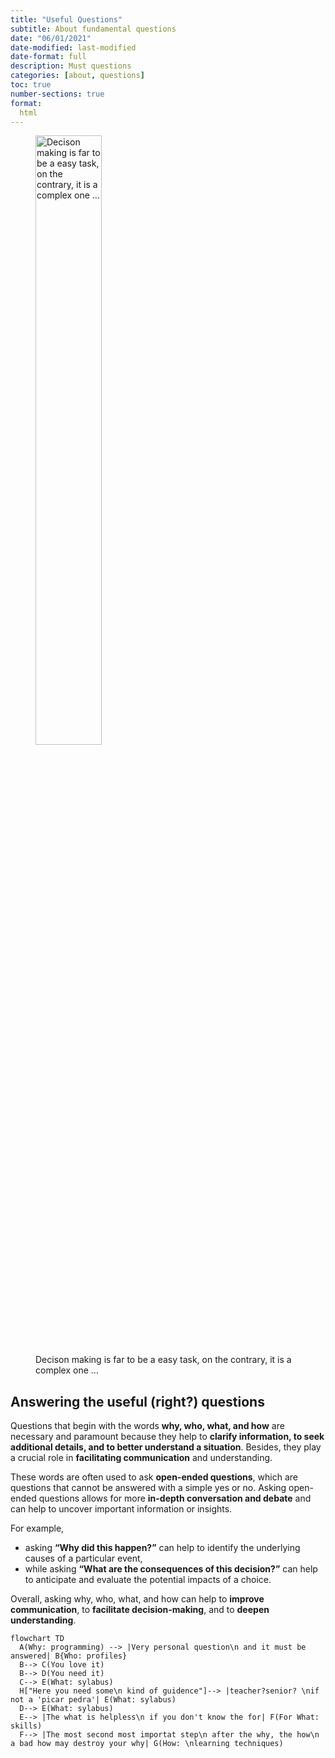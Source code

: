 ```yaml
---
title: "Useful Questions"
subtitle: About fundamental questions
date: "06/01/2021"
date-modified: last-modified
date-format: full
description: Must questions
categories: [about, questions]
toc: true
number-sections: true
format:
  html
---
```


![Decison making is far to be a easy task, on the contrary, it is a complex one ...](/images/home/decisionmaking.png){width=50%}

## Answering the useful (right?) questions
Questions that begin with the words **why, who, what, and how** are necessary and paramount because they help to **clarify information, to seek additional details, and to better understand a situation**. Besides, they play a crucial role in **facilitating communication** and understanding.

These words are often used to ask **open-ended questions**, which are questions that cannot be answered with a simple yes or no. Asking open-ended questions allows for more **in-depth conversation and debate** and can help to uncover important information or insights.

For example,

- asking **"Why did this happen?"** can help to identify the underlying causes of a particular event,
- while asking **"What are the consequences of this decision?"** can help to anticipate and evaluate the potential impacts of a choice. 

Overall, asking why, who, what, and how can help to **improve communication**, to **facilitate decision-making**, and to **deepen understanding**.

<div class="mermaidContent">

```mermaid
flowchart TD
  A(Why: programming) --> |Very personal question\n and it must be answered| B{Who: profiles}
  B--> C(You love it) 
  B--> D(You need it)
  C--> E(What: sylabus)
  H["Here you need some\n kind of guidence"]--> |teacher?senior? \nif not a 'picar pedra'| E(What: sylabus)
  D--> E(What: sylabus)
  E--> |The what is helpless\n if you don't know the for| F(For What: skills)
  F--> |The most second most importat step\n after the why, the how\n a bad how may destroy your why| G(How: \nlearning techniques)
```

</div>